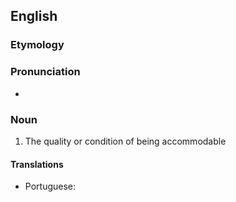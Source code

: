 ==English==

===Etymology===
{{suffix|en|accommodable|ness}}

===Pronunciation===
* {{a|UK}} {{IPA|/əˈkɒ.mə.də.bəl.nəs/|lang=en}}

===Noun===
{{en-noun|-}}

# {{lb|en|rare}} The quality or condition of being accommodable
#: {{rfquotek|Todd}}

====Translations====
{{trans-top|the quality or condition of being accommodable}}
* Portuguese: {{t|pt|acomodabilidade|f}}
{{trans-mid}}
{{trans-bottom}}